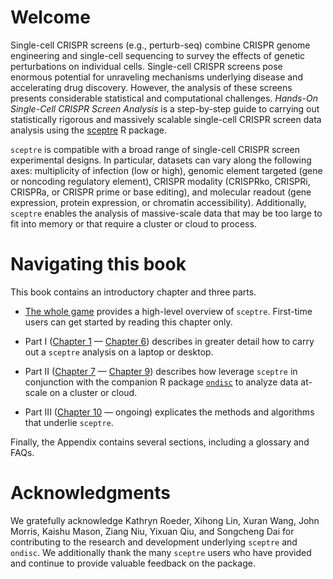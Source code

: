 # Welcome {.unnumbered}

Single-cell CRISPR screens (e.g., perturb-seq) combine CRISPR genome engineering and single-cell sequencing to survey the effects of genetic perturbations on individual cells. Single-cell CRISPR screens pose enormous potential for unraveling mechanisms underlying disease and accelerating drug discovery. However, the analysis of these screens presents considerable statistical and computational challenges. *Hands-On Single-Cell CRISPR Screen Analysis* is a step-by-step guide to carrying out statistically rigorous and massively scalable single-cell CRISPR screen data analysis using the [sceptre](https://katsevich-lab.github.io/sceptre/) R package.

`sceptre` is compatible with a broad range of single-cell CRISPR screen experimental designs. In particular, datasets can vary along the following axes: multiplicity of infection (low or high), genomic element targeted (gene or noncoding regulatory element), CRISPR modality (CRISPRko, CRISPRi, CRISPRa, or CRISPR prime or base editing), and molecular readout (gene expression, protein expression, or chromatin accessibility). Additionally, `sceptre` enables the analysis of massive-scale data that may be too large to fit into memory or that require a cluster or cloud to process.

# Navigating this book {.unnumbered}

This book contains an introductory chapter and three parts.

-   [The whole game](sceptre.qmd) provides a high-level overview of `sceptre`. First-time users can get started by reading this chapter only.

-   Part I ([Chapter 1](import-data.qmd) --- [Chapter 6](run-power-check-and-discovery-analysis.qmd)) describes in greater detail how to carry out a `sceptre` analysis on a laptop or desktop.

-   Part II ([Chapter 7](at-scale.qmd) --- [Chapter 9](pipeline-args.qmd)) describes how leverage `sceptre` in conjunction with the companion R package [`ondisc`](https://timothy-barry.github.io/ondisc/) to analyze data at-scale on a cluster or cloud.

-   Part III ([Chapter 10](methods.qmd) --- ongoing) explicates the methods and algorithms that underlie `sceptre`.

Finally, the Appendix contains several sections, including a glossary and FAQs.

# Acknowledgments {.unnumbered}

We gratefully acknowledge Kathryn Roeder, Xihong Lin, Xuran Wang, John Morris, Kaishu Mason, Ziang Niu, Yixuan Qiu, and Songcheng Dai for contributing to the research and development underlying `sceptre` and `ondisc`. We additionally thank the many `sceptre` users who have provided and continue to provide valuable feedback on the package.
